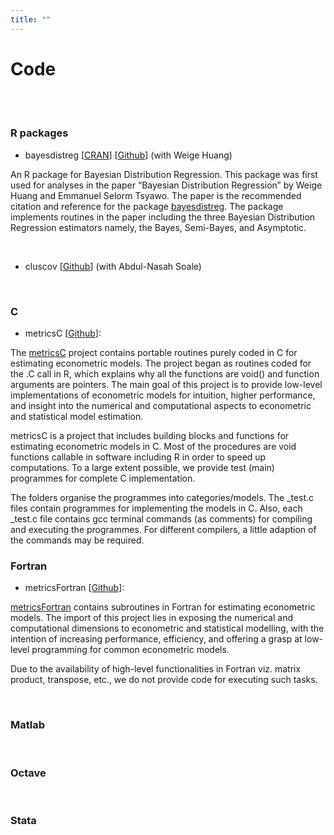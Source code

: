 ```yaml
---
title: ""
---
```


# **Code**

<br><br>

### **R packages**

* bayesdistreg [[CRAN](https://cran.r-project.org/web/packages/bayesdistreg/index.html)] [[Github](https://estsyawo.github.io/bayesdistreg/index.html)] (with Weige Huang)

An R package for Bayesian Distribution Regression. This package was first used for analyses in the paper "Bayesian Distribution Regression" by Weige Huang and Emmanuel Selorm Tsyawo. The paper is the recommended citation and reference for the package [bayesdistreg](https://estsyawo.github.io/bayesdistreg/index.html). The package implements routines in the paper including the three Bayesian Distribution Regression estimators namely, the Bayes, Semi-Bayes, and Asymptotic.

<br>

* cluscov [[Github](https://github.com/estsyawo/cluscov)] (with Abdul-Nasah Soale)

<br>

### **C**

* metricsC [[Github](https://github.com/estsyawo/metricsC)]:

The [metricsC](https://github.com/estsyawo/metricsC) project contains portable routines purely coded in C for estimating econometric models. The project began as routines coded for the .C call in R, which explains why all the functions are void() and function arguments are pointers. The main goal of this project is to provide low-level implementations of econometric models for intuition, higher performance, and insight into the numerical and computational aspects to econometric and statistical model estimation.

metricsC is a project that includes building blocks and functions for estimating econometric models in C. Most of the procedures are void functions callable in software including R in order to speed up computations. To a large extent possible, we provide test (main) programmes for complete C implementation.

The folders organise the programmes into categories/models. The _test.c files contain programmes for implementing the models in C. Also, each  _test.c file contains gcc terminal commands (as comments) for compiling and executing the programmes. For different compilers, a little adaption of the commands may be required.


### **Fortran**

* metricsFortran [[Github](https://github.com/estsyawo/metricsFortran)]:

[metricsFortran](https://github.com/estsyawo/metricsFortran) contains subroutines in Fortran for estimating econometric models. The import of this project lies in exposing the numerical and computational dimensions to econometric and statistical modelling, with the intention of increasing performance, efficiency, and offering a grasp at low-level programming for common econometric models.

Due to the availability of high-level functionalities in Fortran viz. matrix product, transpose, etc., we do not provide code for executing such tasks.

<br>

### **Matlab**

<br>

### **Octave**

<br>

### **Stata**